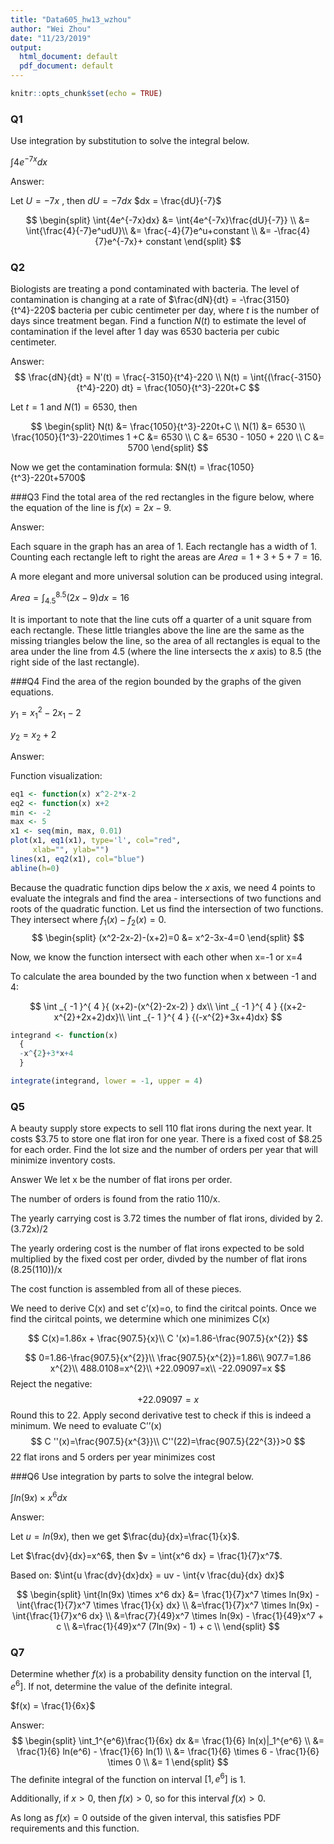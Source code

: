 ```yaml
---
title: "Data605_hw13_wzhou"
author: "Wei Zhou"
date: "11/23/2019"
output:
  html_document: default
  pdf_document: default
---
```


```r
knitr::opts_chunk$set(echo = TRUE)
```


### Q1

Use integration by substitution to solve the integral below.

$\int{4e^{-7x}dx}$

Answer: 

Let $U=-7x$ , then $dU = -7dx$
$dx = \frac{dU}{-7}$

$$
\begin{split}
\int{4e^{-7x}dx} &= \int{4e^{-7x}\frac{dU}{-7}} \\
&= \int{\frac{4}{-7}e^udU}\\
&= \frac{-4}{7}e^u+constant \\
&= -\frac{4}{7}e^{-7x}+ constant
\end{split}
$$


### Q2 
Biologists are treating a pond contaminated with bacteria. The level of contamination is changing at a rate of $\frac{dN}{dt} = -\frac{3150}{t^4}-220$ bacteria per cubic centimeter per day, where $t$ is the number of days since treatment began. Find a function $N(t)$ to estimate the level of contamination if the level after $1$ day was $6530$ bacteria per cubic centimeter.

Answer: 
$$
\frac{dN}{dt} = N'(t) = \frac{-3150}{t^4}-220 \\
N(t) = \int{(\frac{-3150}{t^4}-220) dt} = \frac{1050}{t^3}-220t+C 
$$

Let $t=1$ and $N(1)= 6530$, then 

$$
\begin{split}
N(t) &= \frac{1050}{t^3}-220t+C \\
N(1) &= 6530 \\
\frac{1050}{1^3}-220\times 1 +C &= 6530 \\
C &= 6530 - 1050 + 220 \\
C &= 5700
\end{split}
$$

Now we get the contamination formula: 
$N(t) = \frac{1050}{t^3}-220t+5700$


###Q3
Find the total area of the red rectangles in the figure below, where the equation of the line is $f(x)=2x-9$.

Answer: 

Each square in the graph has an area of $1$. Each rectangle has a width of $1$. Counting each rectangle left to right the areas are $Area=1+3+5+7=16$.

A more elegant and more universal solution can be produced using integral.

$Area = \int_{4.5}^{8.5}{(2x-9)dx} = 16$

It is important to note that the line cuts off a quarter of a unit square from each rectangle. These little triangles above the line are the same as the missing triangles below the line, so the area of all rectangles is equal to the area under the line from $4.5$ (where the line intersects the $x$ axis) to $8.5$ (the right side of the last rectangle).


###Q4
Find the area of the region bounded by the graphs of the given equations. 

$y_1 = x_1^2 - 2x_1-2$

$y_2 = x_2 + 2$

Answer: 

Function visualization: 

```r
eq1 <- function(x) x^2-2*x-2
eq2 <- function(x) x+2
min <- -2
max <- 5
x1 <- seq(min, max, 0.01)
plot(x1, eq1(x1), type='l', col="red", 
     xlab="", ylab="")
lines(x1, eq2(x1), col="blue")
abline(h=0)
```

Because the quadratic function dips below the $x$ axis, we need 4 points to evaluate the integrals and find the area - intersections of two functions and roots of the quadratic function.
Let us find the intersection of two functions. They intersect where $f_1(x)-f_2(x)=0$.
$$
\begin{split}
(x^2-2x-2)-(x+2)=0
&= x^2-3x-4=0
\end{split}
$$

Now, we know the function intersect with each other when x=-1 or x=4

To calculate the area bounded by the two function when x between -1 and 4: 

$$
\int _{ -1 }^{ 4 }{ (x+2)-(x^{2}-2x-2) } dx\\
\int _{ -1 }^{ 4 } {(x+2-x^{2}+2x+2)dx}\\
\int _{- 1 }^{ 4 } {(-x^{2}+3x+4)dx}
$$
```r
integrand <- function(x)
  {
  -x^{2}+3*x+4
  }

integrate(integrand, lower = -1, upper = 4)
```

### Q5
A beauty supply store expects to sell 110 flat irons during the next year. It costs \$3.75 to store one flat iron for one year. There is a fixed cost of $8.25 for each order. Find the lot size and the number of orders per year that will minimize inventory costs. 

Answer
We let x be the number of flat irons per order. 

The number of orders is found from the ratio 110/x. 

The yearly carrying cost is 3.72 times the number of flat irons, divided by 2. (3.72x)/2

The yearly ordering cost is the number of flat irons expected to be sold multiplied by the fixed cost per order, divded by the number of flat irons (8.25(110))/x

The cost function is assembled from all of these pieces. 

We need to derive C(x) and set c'(x)=o, to find the ciritcal points. Once we find the ciritcal points, we determine which one minimizes C(x)

$$
C(x)=1.86x + \frac{907.5}{x}\\
C '(x)=1.86-\frac{907.5}{x^{2}}
$$


$$
0=1.86-\frac{907.5}{x^{2}}\\
\frac{907.5}{x^{2}}=1.86\\
907.7=1.86 x^{2}\\
 488.0108=x^{2}\\
 +22.09097=x\\
 -22.09097=x
$$
Reject the negative:
$$
+22.09097=x
$$
Round this to 22. 
Apply second derivative test to check if this is indeed a minimum. We need to evaluate C''(x)
$$
C ''(x)=\frac{907.5}{x^{3}}\\
C''(22)=\frac{907.5}{22^{3}}>0
$$
22 flat irons and 5 orders per year minimizes cost 


###Q6 
Use integration by parts to solve the integral below. 

$\int{ln(9x) \times x^6 dx}$

Answer: 

Let $u= ln(9x)$, then we get $\frac{du}{dx}=\frac{1}{x}$.

Let $\frac{dv}{dx}=x^6$, then $v = \int{x^6 dx} = \frac{1}{7}x^7$.

Based on: $\int{u \frac{dv}{dx}dx} = uv - \int{v \frac{du}{dx} dx}$

$$
\begin{split}
\int{ln(9x) \times x^6 dx} &= \frac{1}{7}x^7 \times ln(9x) - \int{\frac{1}{7}x^7 \times \frac{1}{x} dx} \\
&=\frac{1}{7}x^7 \times ln(9x) - \int{\frac{1}{7}x^6 dx} \\
&=\frac{7}{49}x^7 \times ln(9x) - \frac{1}{49}x^7 + c \\
&=\frac{1}{49}x^7 (7ln(9x) - 1) + c \\
\end{split}
$$

### Q7 
Determine whether $f(x)$ is a probability density function on the interval $[1, e^6]$. If not, determine the value of the definite integral. 

$f(x) = \frac{1}{6x}$

Answer: 
$$
\begin{split}
\int_1^{e^6}\frac{1}{6x} dx &= \frac{1}{6} ln(x)|_1^{e^6} \\
&= \frac{1}{6} ln(e^6) - \frac{1}{6} ln(1) \\
&= \frac{1}{6} \times 6 - \frac{1}{6} \times 0 \\
&= 1
\end{split}
$$
The definite integral of the function on interval $[1, e^6]$ is $1$.   

Additionally, if $x>0$, then $f(x)>0$, so for this interval $f(x)>0$.    

As long as $f(x)=0$ outside of the given interval, this satisfies PDF requirements and this function. 
